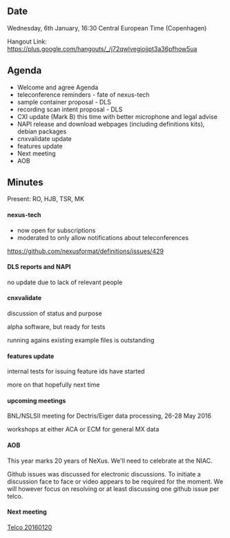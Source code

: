 ==Date==

Wednesday, 6th January, 16:30 Central European Time (Copenhagen)

Hangout Link: https://plus.google.com/hangouts/_/j72qwlvegiojjpt3a36pfhow5ua

==Agenda==

* Welcome and agree Agenda
* teleconference reminders - fate of nexus-tech 
* sample container proposal - DLS
* recording scan intent proposal - DLS
* CXI update (Mark B) this time with better microphone and legal advise
* NAPI release and download webpages (including definitions kits), debian packages
* cnxvalidate update
* features update
* Next meeting
* AOB

==Minutes==

Present: RO, HJB, TSR, MK

==== nexus-tech ====
* now open for subscriptions
* moderated to only allow notifications about teleconferences
https://github.com/nexusformat/definitions/issues/429

==== DLS reports  and NAPI ====
no update due to lack of relevant people

====cnxvalidate====
discussion of status and purpose

alpha software, but ready for tests

running agains existing example files is outstanding 

====features update====
internal tests for issuing feature ids have started

more on that hopefully next time

====upcoming meetings====
BNL/NSLSII meeting for Dectris/Eiger data processing, 26-28 May 2016

workshops at either ACA or ECM for general MX data

====AOB====
This year marks 20 years of NeXus. We'll need to celebrate at the NIAC.

Github issues was discussed for electronic discussions. To initiate a discussion face to face or video appears to be required for the moment. We will however focus on resolving or at least discussing one github issue per telco. 

====Next meeting====
[[Telco 20160120]]